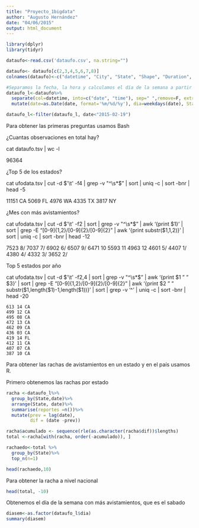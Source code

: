 ```yaml
---
title: "Proyecto_1bigdata"
author: "Augusto Hernández"
date: "04/06/2015"
output: html_document
---
```




```r
library(dplyr)
library(tidyr)

dataufo<-read.csv('dataufo.csv', na.string="")

dataufo<- dataufo[c(2,3,4,5,6,7,8)]
colnames(dataufo)<-c("datetime", "City", "State", "Shape", "Duration", "Summary", "Posted")

#Separamos la fecha, la hora y calculamos el día de la semana a partir de la fecha
dataufo_l<-dataufo%>%
  separate(col=datetime, into=c("date", "time"), sep=" ",remove=F, extra="drop")%>%
  mutate(date=as.Date(date, format='%m/%d/%y'), dia=weekdays(date), State=toupper(State))

dataufo_l<-filter(dataufo_l, date<"2015-02-19")

```
Para obtener las primeras preguntas usamos Bash 

¿Cuantas observaciones en total hay?

cat dataufo.tsv | wc -l

96364

¿Top 5 de los estados?

cat ufodata.tsv | cut -d $'\t' -f4 | grep -v "^\s*$" | sort | uniq -c | sort -bnr | head -5 

  11151 CA
   5069 FL
   4976 WA
   4335 TX
   3817 NY

¿Mes con más avistamientos?

cat ufodata.tsv | cut -d $'\t' -f2 | sort | grep -v "^\s*$" | awk '{print $1}' | sort | grep -E "[0-9]{1,2}/[0-9]{2}/[0-9]{2}" | awk '{print substr($1,1,2)}' | sort | uniq -c | sort -bnr | head -12

   7523 8/
   7037 7/
   6902 6/
   6507 9/
   6471 10
   5593 11
   4963 12
   4601 5/
   4407 1/
   4380 4/
   4332 3/
   3652 2/

Top 5 estados por año

cat ufodata.tsv | cut -d $'\t' -f2,4 | sort | grep -v "^\s*$" | awk '{print $1 " " $3}' | sort | grep -E "[0-9]{1,2}/[0-9]{2}/[0-9]{2}" | awk '{print $2 " " substr($1,length($1)-1,length($1))}' | sort | grep -v '^\s' | uniq -c | sort -bnr | head -20

    613 14 CA
    499 12 CA
    495 08 CA
    472 13 CA
    462 09 CA
    436 03 CA
    419 14 FL
    412 11 CA
    407 07 CA
    387 10 CA

Para obtener las rachas de avistamientos en un estado y en el país usamos R.

Primero obtenemos las rachas por estado 

```r
racha <-dataufo_l%>%
  group_by(State,date)%>%
  arrange(State, date)%>%
  summarise(reportes =n())%>%
  mutate(prev = lag(date),
         dif = (date -prev))

racha$acumulado <- sequence(rle(as.character(racha$dif))$lengths)
total <-racha[with(racha, order(-acumulado)), ]

rachaedo<-total %>%
  group_by(State)%>%
  top_n(n=1)

head(rachaedo,10)
```
Para obtener la racha a nivel nacional 
```r
head(total, -10)
```
Obtenemos el día de la semana con más avistamientos, que es el sabado 

```r
diasem<-as.factor(dataufo_l$dia)
summary(diasem)

```


